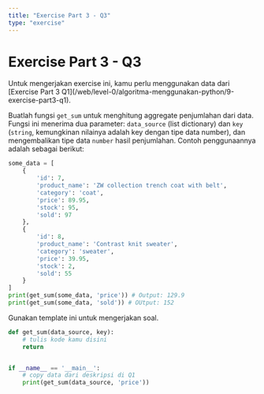 ```yaml
---
title: "Exercise Part 3 - Q3"
type: "exercise"
---
```



# Exercise Part 3 - Q3

<Alert>
  Untuk mengerjakan exercise ini, kamu perlu menggunakan data dari [Exercise
  Part 3 Q1](/web/level-0/algoritma-menggunakan-python/9-exercise-part3-q1).
</Alert>

Buatlah fungsi `get_sum` untuk menghitung aggregate penjumlahan dari data. Fungsi ini menerima dua parameter: `data_source` (list dictionary) dan `key` (`string`, kemungkinan nilainya adalah key dengan tipe data number), dan mengembalikan tipe data `number` hasil penjumlahan. Contoh penggunaannya adalah sebagai berikut:

```python
some_data = [
    {
        'id': 7,
        'product_name': 'ZW collection trench coat with belt',
        'category': 'coat',
        'price': 89.95,
        'stock': 95,
        'sold': 97
    },
    {
        'id': 8,
        'product_name': 'Contrast knit sweater',
        'category': 'sweater',
        'price': 39.95,
        'stock': 2,
        'sold': 55
    }
]
print(get_sum(some_data, 'price')) # Output: 129.9
print(get_sum(some_data, 'sold')) # OUtput: 152
```

Gunakan template ini untuk mengerjakan soal.

```python
def get_sum(data_source, key):
    # tulis kode kamu disini
    return


if __name__ == '__main__':
    # copy data dari deskripsi di Q1
    print(get_sum(data_source, 'price'))
```
